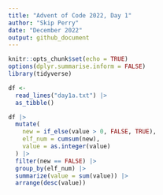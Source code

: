 ```yaml
---
title: "Advent of Code 2022, Day 1"
author: "Skip Perry"
date: "December 2022"
output: github_document
---
```


```r
knitr::opts_chunk$set(echo = TRUE)
options(dplyr.summarise.inform = FALSE)
library(tidyverse)
```

```r
df <- 
  read_lines("day1a.txt") |> 
  as_tibble()

df |> 
  mutate(
    new = if_else(value > 0, FALSE, TRUE),
    elf_num = cumsum(new),
    value = as.integer(value)
  ) |> 
  filter(new == FALSE) |> 
  group_by(elf_num) |> 
  summarize(value = sum(value)) |> 
  arrange(desc(value))
```

